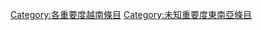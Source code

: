 {{Articles by Importance|topic=越南|project=越南|format=toc}}
[[Category:各重要度越南條目|Category:各重要度越南條目]]
[[Category:未知重要度東南亞條目|Category:未知重要度東南亞條目]]